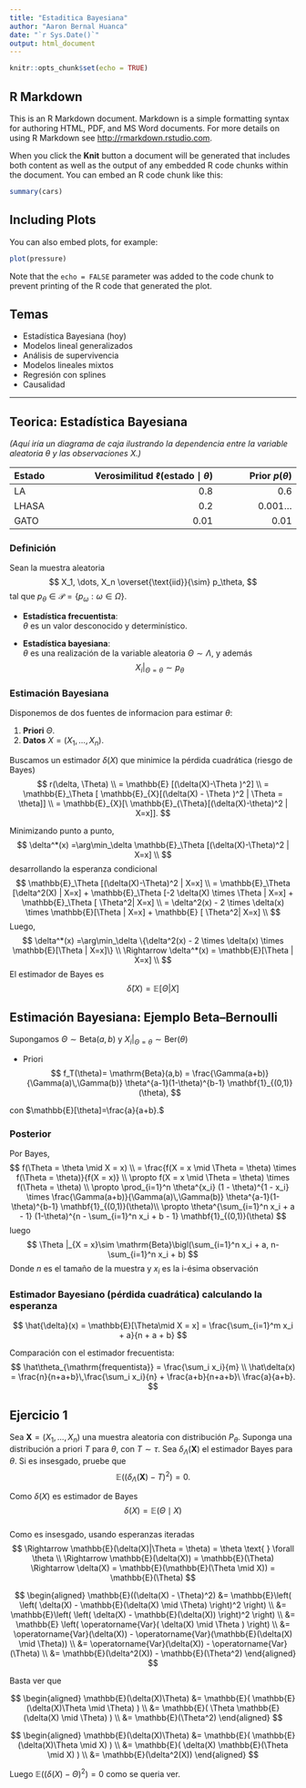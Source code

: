 ```yaml
---
title: "Estaditica Bayesiana"
author: "Aaron Bernal Huanca"
date: "`r Sys.Date()`"
output: html_document
---
```


```r
knitr::opts_chunk$set(echo = TRUE)
```

## R Markdown

This is an R Markdown document. Markdown is a simple formatting syntax for authoring HTML, PDF, and MS Word documents. For more details on using R Markdown see <http://rmarkdown.rstudio.com>.

When you click the **Knit** button a document will be generated that includes both content as well as the output of any embedded R code chunks within the document. You can embed an R code chunk like this:

```r
summary(cars)
```

## Including Plots

You can also embed plots, for example:

```r
plot(pressure)
```

Note that the `echo = FALSE` parameter was added to the code chunk to prevent printing of the R code that generated the plot.

## Temas

-   Estadística Bayesiana (hoy)
-   Modelos lineal generalizados\
-   Análisis de supervivencia\
-   Modelos lineales mixtos\
-   Regresión con splines\
-   Causalidad

------------------------------------------------------------------------

## Teorica: Estadística Bayesiana

*(Aquí iría un diagrama de caja ilustrando la dependencia entre la variable aleatoria θ y las observaciones X.)*

| Estado | Verosimilitud $\ell(\text{estado}\mid \theta)$ | Prior $p(\theta)$ |
|:-------------------|-------------------------------:|-------------------:|
| LA     |                                          $0.8$ |             $0.6$ |
| LHASA  |                                          $0.2$ |     $0.001\ldots$ |
| GATO   |                                         $0.01$ |            $0.01$ |

### Definición

Sean la muestra aleatoria $$ X_1, \dots, X_n \overset{\text{iid}}{\sim} p_\theta, $$ tal que $p_\theta \in \mathcal{P} = \{p_\omega: \omega \in \Omega \}$.

-   **Estadística frecuentista**:\
    $\theta$ es un valor desconocido y determinístico.

-   **Estadística bayesiana**:\
    $\theta$ es una realización de la variable aleatoria $\Theta \sim \Lambda$, y además $$
    X_i|_{\Theta = \theta} \sim p_\theta$$

### Estimación Bayesiana

Disponemos de dos fuentes de informacion para estimar $\theta$:

1.  **Priori** $\Theta$.\
2.  **Datos** $X = (X_1,\dots,X_n)$.

Buscamos un estimador $\delta(X)$ que minimice la pérdida cuadrática (riesgo de Bayes) $$
r(\delta, \Theta) \\
= \mathbb{E} [(\delta(X)-\Theta )^2] \\
= \mathbb{E}_\Theta [ \mathbb{E}_{X}[(\delta(X) - \Theta )^2 | \Theta = \theta]] \\
= \mathbb{E}_{X}[\ \mathbb{E}_{\Theta}[(\delta(X)-\theta)^2 | X=x]].
$$

Minimizando punto a punto, $$
\delta^*(x) =\arg\min_\delta \mathbb{E}_\Theta [(\delta(X)-\Theta)^2 | X=x] \\
$$ desarrollando la esperanza condicional $$
\mathbb{E}_\Theta [(\delta(X)-\Theta)^2 | X=x] \\
= \mathbb{E}_\Theta [\delta^2(X) | X=x] 
  + \mathbb{E}_\Theta [-2 \delta(X) \times \Theta | X=x]
  + \mathbb{E}_\Theta [ \Theta^2| X=x] \\
= \delta^2(x)
  - 2 \times \delta(x) \times \mathbb{E}[\Theta | X=x]
  + \mathbb{E} [ \Theta^2| X=x] \\
$$ Luego, $$
\delta^*(x) =\arg\min_\delta \{\delta^2(x) - 2 \times \delta(x) \times \mathbb{E}[\Theta | X=x]\} \\
\Rightarrow \delta^*(x) = \mathbb{E}[\Theta | X=x] \\
$$ El estimador de Bayes es $$ 
\hat{\delta}(X) = \mathbb{E}[\Theta | X] $$

## Estimación Bayesiana: Ejemplo Beta–Bernoulli

Supongamos $\Theta \sim \mathrm{Beta} (a, b)$ y $X_i|_{\Theta = \theta} \sim \mathrm{Ber}(\theta)$

-   Priori $$
      f_T(\theta)= \mathrm{Beta}(a,b)
      = \frac{\Gamma(a+b)}{\Gamma(a)\,\Gamma(b)} \theta^{a-1}(1-\theta)^{b-1} \mathbf{1}_{(0,1)}(\theta),
    $$

con $\mathbb{E}[\theta]=\frac{a}{a+b}.$

### Posterior

Por Bayes, $$
f(\Theta = \theta \mid X = x) \\
= \frac{f(X = x \mid \Theta = \theta) \times f(\Theta = \theta)}{f(X = x)} \\
\propto f(X = x \mid \Theta = \theta) \times f(\Theta = \theta) \\
\propto \prod_{i=1}^n \theta^{x_i} (1 - \theta)^{1 - x_i} \times 
\frac{\Gamma(a+b)}{\Gamma(a)\,\Gamma(b)} \theta^{a-1}(1-\theta)^{b-1} \mathbf{1}_{(0,1)}(\theta)\\
\propto \theta^{\sum_{i=1}^n x_i + a - 1} (1-\theta)^{n - \sum_{i=1}^n x_i + b - 1} \mathbf{1}_{(0,1)}(\theta)
$$ luego $$
  \Theta |_{X = x}\sim
  \mathrm{Beta}\bigl(\sum_{i=1}^n x_i + a, n-\sum_{i=1}^n x_i + b)
$$ Donde $n$ es el tamaño de la muestra y $x_i$ es la i-ésima observación

### Estimador Bayesiano (pérdida cuadrática) calculando la esperanza

$$
\hat{\delta}(x)
= \mathbb{E}[\Theta\mid X = x]
= \frac{\sum_{i=1}^m x_i + a}{n + a + b}
$$

Comparación con el estimador frecuentista: $$
\hat\theta_{\mathrm{frequentista}}
= \frac{\sum_i x_i}{m} \\
\hat\delta(x)
= \frac{n}{n+a+b}\,\frac{\sum_i x_i}{n} + \frac{a+b}{n+a+b}\ \frac{a}{a+b}.
$$

## Ejercicio 1

Sea $\mathbf{X} = (X_1, \ldots, X_n)$ una muestra aleatoria con distribución $P_\theta$. Suponga una distribución a priori $T$ para $\theta$, con $T \sim \tau$. Sea $\delta_\Lambda(\mathbf{X})$ el estimador Bayes para $\theta$. Si es insesgado, pruebe que $$
\mathbb{E}((\delta_\Lambda(\mathbf{X}) - T)^2) = 0.
$$

Como $\delta(X)$ es estimador de Bayes\
$$
\delta(X) = \mathbb{E}(\Theta \mid X)
$$\
Como es insesgado, usando esperanzas iteradas\
$$
\Rightarrow \mathbb{E}(\delta(X)|\Theta = \theta) = \theta \text{ } \forall \theta \\
\Rightarrow \mathbb{E}(\delta(X)) = \mathbb{E}(\Theta)
\Rightarrow \delta(X) = \mathbb{E}(\mathbb{E}(\Theta \mid X)) = \mathbb{E}(\Theta)
$$

$$
\begin{aligned}
\mathbb{E}((\delta(X) - \Theta)^2) 
&= \mathbb{E}\left( \left( \delta(X) - \mathbb{E}(\delta(X) \mid \Theta) \right)^2 \right) \\
&= \mathbb{E}\left( \left( \delta(X) - \mathbb{E}(\delta(X)) \right)^2 \right) \\
&= \mathbb{E} \left( \operatorname{Var}( \delta(X) \mid \Theta ) \right) \\
&= \operatorname{Var}(\delta(X)) - \operatorname{Var}(\mathbb{E}(\delta(X) \mid \Theta)) \\
&= \operatorname{Var}(\delta(X)) - \operatorname{Var}(\Theta) \\
&= \mathbb{E}(\delta^2(X)) - \mathbb{E}(\Theta^2)
\end{aligned}
$$

Basta ver que

$$
\begin{aligned}
\mathbb{E}(\delta(X)\Theta) 
&= \mathbb{E}( \mathbb{E}(\delta(X)\Theta \mid \Theta) ) \\
&= \mathbb{E}( \Theta \mathbb{E}(\delta(X) \mid \Theta) ) \\
&= \mathbb{E}(\Theta^2)
\end{aligned}
$$

$$
\begin{aligned}
\mathbb{E}(\delta(X)\Theta) 
&= \mathbb{E}( \mathbb{E}(\delta(X)\Theta \mid X) ) \\
&= \mathbb{E}( \delta(X) \mathbb{E}(\Theta \mid X) ) \\
&= \mathbb{E}(\delta^2(X))
\end{aligned}
$$

Luego $\mathbb{E}((\delta(X)-\Theta)^2)=0$ como se queria ver.
